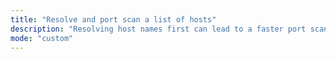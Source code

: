 ```yaml
---
title: "Resolve and port scan a list of hosts"
description: "Resolving host names first can lead to a faster port scan and give you more visibility into your target's IP space"
mode: "custom"
---
```



<WorkflowPage 
title="Resolve and port scan a list of hosts"
category="Attack Surface Management"
description="Resolving host names first can lead to a faster port scan and give you more visibility into your target's IP space"
createdOn="10 April, 2023"
author="trickest-mhmdiaa"
workflowUrl="https://editor.staging.trickest.io/preview?workflow_url=https://trickest-public-workflow.s3.eu-central-1.amazonaws.com/d65b2c03-d143-428b-9010-32211f65f9d6.json"
id="d65b2c03-d143-428b-9010-32211f65f9d6"
/>